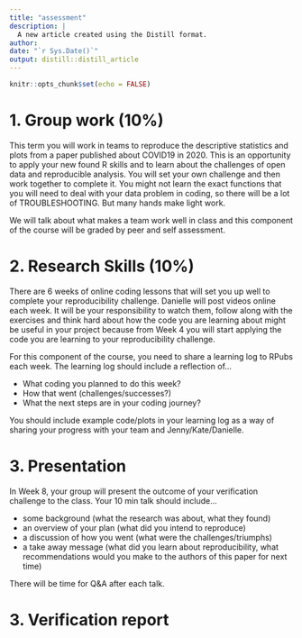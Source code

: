 ```yaml
---
title: "assessment"
description: |
  A new article created using the Distill format.
author:
date: "`r Sys.Date()`"
output: distill::distill_article
---
```


```r
knitr::opts_chunk$set(echo = FALSE)
```

# 1. Group work (10%)

This term you will work in teams to reproduce the descriptive statistics and plots from a paper published about COVID19 in 2020. This is an opportunity to apply your new found R skills and to learn about the challenges of open data and reproducible analysis. You will set your own challenge and then work together to complete it. You might not learn the exact functions that you will need to deal with your data problem in coding, so there will be a lot of TROUBLESHOOTING. But many hands make light work. 

We will talk about what makes a team work well in class and this component of the course will be graded by peer and self assessment. 

# 2. Research Skills (10%)

There are 6 weeks of online coding lessons that will set you up well to complete your reproducibility challenge. Danielle will post videos online each week. It will be your responsibility to watch them, follow along with the exercises and think hard about how the code you are learning about might be useful in your project because from Week 4 you will start applying the code you are learning to your reproducibility challenge. 

For this component of the course, you need to share a learning log to RPubs each week. The learning log should include a reflection of...

- What coding you planned to do this week?
- How that went (challenges/successes?)
- What the next steps are in your coding journey?

You should include example code/plots in your learning log as a way of sharing your progress with your team and Jenny/Kate/Danielle. 


# 3. Presentation

In Week 8, your group will present the outcome of your verification challenge to the class. Your 10 min talk should include...

- some background (what the research was about, what they found)
- an overview of your plan (what did you intend to reproduce)
- a discussion of how you went (what were the challenges/triumphs)
- a take away message (what did you learn about reproducibility, what recommendations would you make to the authors of this paper for next time)

There will be time for Q&A after each talk. 



# 3. Verification report








